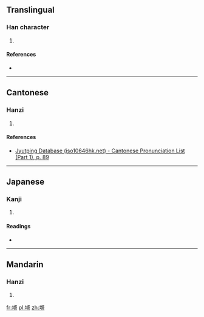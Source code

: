 ==Translingual==

===Han character===
{{Han char|rn=32|rad=土|as=12|sn=15|four=|canj=土戈尸廿 (GIST)|ids=⿰[[土]][[盛]]}}

# {{defn|Han|sort=土12}}

====References====
* {{Han ref|kx=0239.050|dkj=05474|hdz=10479.050|uh=58AD|ud=22701}}

----

==Cantonese==

===Hanzi===
{{yue-hanzi|jyut=[[sing6]]|y=sing6}}

# {{defn|lang=yue|sort=土12}}

====References====
*[http://www.iso10646hk.net/jp/document/download.jsp Jyutping Database (iso10646hk.net) - Cantonese Pronunciation List (Part 1), p. 89]

----

==Japanese==

===Kanji===
{{ja-kanji|grade=|rs=土12}}

# {{defn|lang=ja|sort=土12}}

====Readings====
* {{ja-readings|on=[[せい]] (sei)|kun=}}

----

==Mandarin==

===Hanzi===
{{cmn-hanzi|pin=[[shèng]] ([[sheng4]]), [[huī]] ([[hui1]])|wg=sheng<sup>4</sup>, hui<sup>1</sup>}}

# {{defn|lang=cmn|sort=土12}}

[[fr:墭]]
[[pl:墭]]
[[zh:墭]]